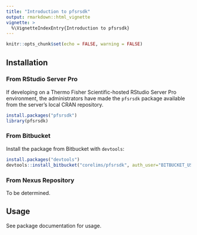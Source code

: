 ```yaml
---
title: "Introduction to pfsrsdk"
output: rmarkdown::html_vignette
vignette: >
  %\VignetteIndexEntry{Introduction to pfsrsdk}
---
```


```r
knitr::opts_chunk$set(echo = FALSE, warning = FALSE)
```

## Installation

### From RStudio Server Pro

If developing on a Thermo Fisher Scientific-hosted RStudio Server Pro
environment, the administrators have made the `pfsrsdk` package available from
the server's local CRAN repository.
```r
install.packages("pfsrsdk")
library(pfsrsdk)
```

### From Bitbucket

Install the package from Bitbucket with `devtools`:
```r
install.packages("devtools")
devtools::install_bitbucket("corelims/pfsrsdk", auth_user="BITBUCKET_USER", password="BITBUCKET_PASSWORD")
```

### From Nexus Repository

To be determined.

## Usage

See package documentation for usage. 
